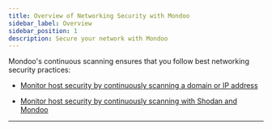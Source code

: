 ```yaml
---
title: Overview of Networking Security with Mondoo
sidebar_label: Overview
sidebar_position: 1
description: Secure your network with Mondoo
---
```


Mondoo's continuous scanning ensures that you follow best networking security practices:

- [Monitor host security by continuously scanning a domain or IP address](/platform/infra/networking/domain-ip)

- [Monitor host security by continuously scanning with Shodan and Mondoo](/platform/infra/networking/shodan)

---
